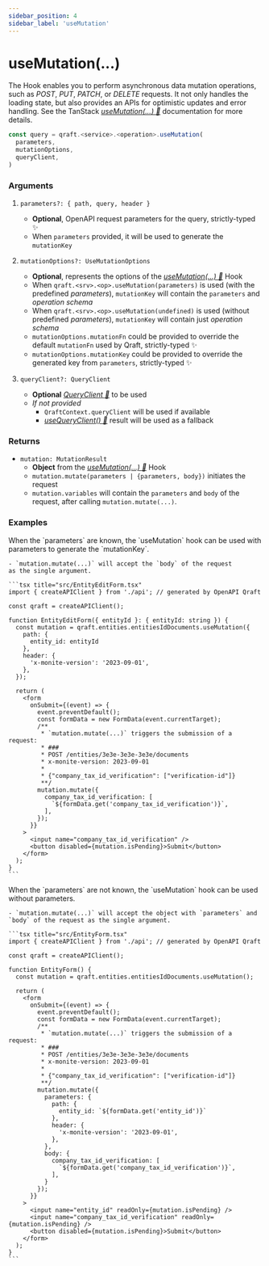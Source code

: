 ```yaml
---
sidebar_position: 4
sidebar_label: 'useMutation'
---
```



# useMutation(...)

The Hook enables you to perform asynchronous data mutation operations, such as _POST_, _PUT_, _PATCH_, or _DELETE_ requests.
It not only handles the loading state, but also provides an APIs for optimistic updates and error handling.
See the TanStack [_useMutation(...) 🌴_](https://tanstack.com/query/latest/docs/framework/react/reference/useMutation)
documentation for more details.

```ts
const query = qraft.<service>.<operation>.useMutation(
  parameters,
  mutationOptions,
  queryClient,
)
```

### Arguments

1. `parameters?: { path, query, header }`
   - **Optional**, OpenAPI request parameters for the query, strictly-typed ✨
   - When `parameters` provided, it will be used to generate the `mutationKey`

2. `mutationOptions?: UseMutationOptions`
   - **Optional**, represents the options of the [_useMutation(...) 🌴_](https://tanstack.com/query/latest/docs/framework/react/reference/useMutation) Hook
   - When `qraft.<srv>.<op>.useMutation(parameters)` is used (with the predefined _parameters_), `mutationKey` will contain the `parameters` and _operation schema_
   - When `qraft.<srv>.<op>.useMutation(undefined)` is used (without predefined _parameters_), `mutationKey` will contain just _operation schema_
   - `mutationOptions.mutationFn` could be provided to override the default `mutationFn` used by Qraft, strictly-typed ✨
   - `mutationOptions.mutationKey` could be provided to override the generated key from `parameters`, strictly-typed ✨

3. `queryClient?: QueryClient`
   - **Optional** [_QueryClient 🌴_](https://tanstack.com/query/latest/docs/reference/QueryClient) to be used
   - _If not provided_
     - `QraftContext.queryClient` will be used if available
     - [_useQueryClient() 🌴_](https://tanstack.com/query/latest/docs/framework/react/reference/useQueryClient)
       result will be used as a fallback

### Returns
- `mutation: MutationResult`
  - **Object** from the [_useMutation(...) 🌴_](https://tanstack.com/query/latest/docs/framework/react/reference/useMutation) Hook
  - `mutation.mutate(parameters | {parameters, body})` initiates the request
  - `mutation.variables` will contain the `parameters` and `body` of the request,
    after calling `mutation.mutate(...)`.

### Examples

<Tabs>
  <TabItem value="with-known-parameters" label="With parameters 📖" default>
    When the `parameters` are known, the `useMutation` hook can be used with parameters
    to generate the `mutationKey`.

    - `mutation.mutate(...)` will accept the `body` of the request
    as the single argument.

    ```tsx title="src/EntityEditForm.tsx"
    import { createAPIClient } from './api'; // generated by OpenAPI Qraft

    const qraft = createAPIClient();

    function EntityEditForm({ entityId }: { entityId: string }) {
      const mutation = qraft.entities.entitiesIdDocuments.useMutation({
        path: {
          entity_id: entityId
        },
        header: {
          'x-monite-version': '2023-09-01',
        },
      });

      return (
        <form
          onSubmit={(event) => {
            event.preventDefault();
            const formData = new FormData(event.currentTarget);
            /**
             * `mutation.mutate(...)` triggers the submission of a request:
             * ###
             * POST /entities/3e3e-3e3e-3e3e/documents
             * x-monite-version: 2023-09-01
             *
             * {"company_tax_id_verification": ["verification-id"]}
             **/
            mutation.mutate({
              company_tax_id_verification: [
                `${formData.get('company_tax_id_verification')}`,
              ],
            });
          }}
        >
          <input name="company_tax_id_verification" />
          <button disabled={mutation.isPending}>Submit</button>
        </form>
      );
    }
    ```
  </TabItem>
  <TabItem value="without-known-parameters" label="No parameters 📓">
    When the `parameters` are not known, the `useMutation` hook can be used without parameters.

    - `mutation.mutate(...)` will accept the object with `parameters` and `body` of the request as the single argument.

    ```tsx title="src/EntityForm.tsx"
    import { createAPIClient } from './api'; // generated by OpenAPI Qraft

    const qraft = createAPIClient();

    function EntityForm() {
      const mutation = qraft.entities.entitiesIdDocuments.useMutation();

      return (
        <form
          onSubmit={(event) => {
            event.preventDefault();
            const formData = new FormData(event.currentTarget);
            /**
             * `mutation.mutate(...)` triggers the submission of a request:
             * ###
             * POST /entities/3e3e-3e3e-3e3e/documents
             * x-monite-version: 2023-09-01
             *
             * {"company_tax_id_verification": ["verification-id"]}
             **/
            mutation.mutate({
              parameters: {
                path: {
                  entity_id: `${formData.get('entity_id')}`
                },
                header: {
                  'x-monite-version': '2023-09-01',
                },
              },
              body: {
                company_tax_id_verification: [
                  `${formData.get('company_tax_id_verification')}`,
                ],
              }
            });
          }}
        >
          <input name="entity_id" readOnly={mutation.isPending} />
          <input name="company_tax_id_verification" readOnly={mutation.isPending} />
          <button disabled={mutation.isPending}>Submit</button>
        </form>
      );
    }
    ```
  </TabItem>
</Tabs>
